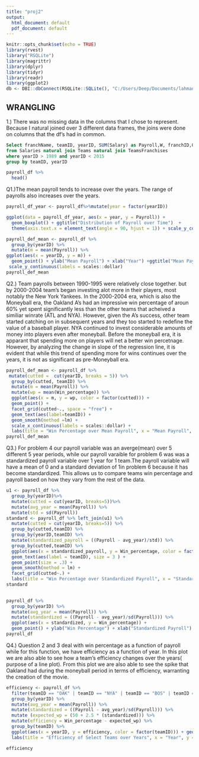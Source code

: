 ```yaml
---
title: "proj2"
output:
  html_document: default
  pdf_document: default
---
```


```r
knitr::opts_chunk$set(echo = TRUE)
library(rvest)
library("RSQLite")
library(magrittr)
library(dplyr)
library(tidyr)
library(readr)
library(ggplot2)
db <- DBI::dbConnect(RSQLite::SQLite(), "C:/Users/Deep/Documents/lahman2016.sqlite")
```
## WRANGLING
1.) There was no missing data in the columns that I chose to represent. Because I natural joined over 3 different data frames, the joins were done on columns that the df's had in common. 
```sql
Select franchName, teamID, yearID, SUM(Salary) as Payroll,W, franchID,G, ((1.0 * W/G) * 100) as Win_percentage
from Salaries natural join Teams natural join TeamsFranchises
where yearID > 1989 and yearID < 2015
group by teamID, yearID
```


```r
payroll_df %>%
  head()
```



Q1.)The mean payroll tends to increase over the years. The range of payrolls also increases over the years.
```r
payroll_df_year <- payroll_df%>%mutate(year = factor(yearID))

ggplot(data = payroll_df_year, aes(x = year, y = Payroll)) + 
  geom_boxplot() + ggtitle("Distribution of Payroll over Time")  +
  theme(axis.text.x = element_text(angle = 90, hjust = 1)) + scale_y_continuous(labels = scales::dollar)
```
```r
payroll_def_mean <- payroll_df %>%
  group_by(yearID) %>%
  mutate(m = mean(Payroll)) %>%
ggplot(aes(x = yearID, y = m)) + 
  geom_point() + ylab("Mean Payroll") + xlab("Year") +ggtitle("Mean Payroll Over TIme") + geom_smooth(method = lm) + 
 scale_y_continuous(labels = scales::dollar)
payroll_def_mean
```

Q2.) Team payrolls between 1990-1995 were relatively close together. but by 2000-2004 team's began investing alot more in their players, 
most notably the New York Yankees. In the 2000-2004 era, which is also the Moneyball era, the Oakland A's had an impressive win percentage of aroun 60% yet spent significantly less than the other teams that acheived a similiar winrate (ATL and NYA). However, given the A's success, other team started catching on in subsequent years and they too started to redefine the value of a baseball player. NYA continued to invest considerable amounts of money into players even after moneyball. Before the moneyball era, it is apparant that spending more on players will net a better win percetnage. However, by analyzing the change in slope of the regression line, it is evident that while this trend of spending more for wins continues over the years, it is not as significant as pre-Moneyball era. 
```r
payroll_def_mean <- payroll_df %>%
 mutate(cutted =  cut(yearID, breaks = 5)) %>%
  group_by(cutted, teamID) %>%
  mutate(m = mean(Payroll)) %>%
  mutate(wp = mean(Win_percentage)) %>%
  ggplot(aes(x = m, y = wp, color = factor(cutted))) + 
  geom_point() + 
  facet_grid(cutted~., space = "free") + 
  geom_text(aes(label=teamID)) + 
  geom_smooth(method =lm) + 
  scale_x_continuous(labels = scales::dollar) + 
  labs(title = "Win Percentage over Mean Payroll", x = "Mean Payroll", y = "Win Percentage", color = "Years")
payroll_def_mean

```
Q3.) For problem 4 our payroll variable was an averge(mean) over 5 different 5 year periods, while our payroll varaible for problem 6 was was a standardized payroll variable over 1 year for 1 team.The payroll variable will have a mean of 0 and a standard deviation of 1in problem 6 because it has become standardized. This allows us to compare teams win percentage and payroll based on how they vary from the rest of the data.
``` r
u1 <- payroll_df %>% 
  group_by(yearID)%>%
  mutate(cutted = cut(yearID, breaks=5))%>%
  mutate(avg_year = mean(Payroll)) %>%
  mutate(std = sd(Payroll))
standard <- payroll_df %>% left_join(u1) %>%
  mutate(cutted = cut(yearID, breaks=5)) %>%
  group_by(cutted,teamID) %>%
  group_by(yearID,teamID) %>%
  mutate(standardized_payroll = ((Payroll - avg_year)/std)) %>%
  group_by(cutted,teamID) %>%
  ggplot(aes(x = standardized_payroll, y = Win_percentage, color = factor(cutted))) +
  geom_text(aes(label = teamID), size = 3 ) +
  geom_point(size = .3) +
  geom_smooth(method = lm) + 
  facet_grid(cutted~.) + 
  labs(title = "Win Percentage over Standardized Payroll", x = "Standardized Payroll", y = "Win Percentage", color = "Years") 
standard
  
```

``` r
payroll_df %>% 
  group_by(yearID) %>%
  mutate(avg_year = mean(Payroll)) %>%
  mutate(standardized = ((Payroll - avg_year)/sd(Payroll))) %>%
  ggplot(aes(x = standardized, y = Win_percentage)) + 
  geom_point() + ylab("Win Percentage") + xlab("Standardized Payroll") + ggtitle("Win Percentage Over Standardized Payroll")  +  geom_smooth(method =lm)
payroll_df
```
Q4.) Question 2 and 3 deal with win percentage as a function of payroll while for this function, we have efficiency as a function of year. In this plot we are also able to see how a team's efficiency changes over the years( purpose of a line plot). From this plot we are also able to see the spike that Oakland had during the moneyball period in terms of efficiency, warranting the creation of the movie.
``` r
efficiency <- payroll_df %>% 
  filter(teamID == "OAK" | teamID == "NYA" | teamID == "BOS" | teamID == "ATL" | teamID == "TBA") %>%
  group_by(yearID) %>%
  mutate(avg_year = mean(Payroll)) %>%
  mutate(standardized = ((Payroll - avg_year)/sd(Payroll))) %>%
  mutate (expected_wp = (50 + 2.5 * (standardized))) %>%
  mutate(efficiency = Win_percentage - expected_wp) %>%
  group_by(teamID) %>%
  ggplot(aes(x = yearID, y = efficiency, color = factor(teamID))) + geom_point() + geom_text(aes(label = teamID)) + 
  labs(title = "Efficiency of Select Teams over Years", x = "Year", y = "Efficiency", color = "Teams") + geom_smooth()

efficiency
```

